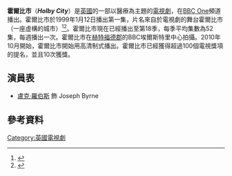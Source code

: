 '''霍爾比市'''（'''''Holby City'''''）是[[英國|英國]]的一部以醫療為主題的[[電視劇|電視劇]]，在[[BBC_One|BBC One]]頻道播出。霍爾比市於1999年1月12日播出第一集，片名來自於電視劇的舞台霍爾比市（一座虛構的城市）<ref name="digital spy1">{{cite web|url=http://www.digitalspy.co.uk/soaps/s19/holbycity/news/a191337/holby-citys-exec-producer-stands-down.html|title='Holby City's exec producer stands down|last=Green|first=Kris|date=14 December 2009|work=[[Digital_Spy|Digital Spy]]|accessdate=12 January 2010|archiveurl=https://www.webcitation.org/5r17Zw9V1?url=http://www.digitalspy.co.uk/soaps/s19/holby-city/news/a191337/holby-citys-exec-producer-stands-down.html|archivedate=2010-07-06|dead-url=no}}</ref><ref>{{cite web|url=http://www.thefreelibrary.com/FILM+of+the+season;+BABE,+Christmas+Day,+BBC1+7pm.-a060945126|title=Film of the season; Babe, Christmas Day, BBC1 7 pm.|date=19 December 1998|work=[[Daily_Record_(Scotland)|Daily Record]]|accessdate=10 October 2010|location=Glasgow, Scotland}}</ref>。霍爾比市現在已經播出至第18季，每季平均集數為52集，每週播出一次。霍爾比市在[[赫特福德郡|赫特福德郡]]的BBC埃爾斯特里中心拍攝。2010年10月開始，霍爾比市開始用高清制式播出。霍爾比市已經獲得超過100個電視獎項的提名，並且10次獲獎。

==演員表==
* [[盧克·羅伯斯|盧克·羅伯斯]] 飾 Joseph Byrne

==參考資料==
{{Commonscat|Holby City|霍爾比市}}
{{Reflist}}

{{DEFAULTSORT:Holby City}}
[[Category:英國電視劇|Category:英國電視劇]]